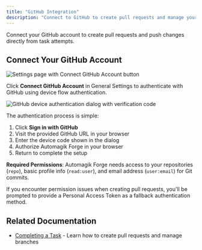 ```yaml
---
title: "GitHub Integration"
description: "Connect to GitHub to create pull requests and manage your workflow directly from Automagik Forge"
---
```


Connect your GitHub account to create pull requests and push changes directly from task attempts.

## Connect Your GitHub Account

<Frame>
<img src="/images/github-connect-settings.png" alt="Settings page with Connect GitHub Account button" />
</Frame>

Click **Connect GitHub Account** in General Settings to authenticate with GitHub using device flow authentication.

<Frame>
<img src="/images/github-device-code.png" alt="GitHub device authentication dialog with verification code" />
</Frame>

The authentication process is simple:
1. Click **Sign in with GitHub** 
2. Visit the provided GitHub URL in your browser
3. Enter the device code shown in the dialog
4. Authorize Automagik Forge in your browser
5. Return to complete the setup

**Required Permissions**: Automagik Forge needs access to your repositories (`repo`), basic profile info (`read:user`), and email address (`user:email`) for Git commits.

<Note>
If you encounter permission issues when creating pull requests, you'll be prompted to provide a Personal Access Token as a fallback authentication method.
</Note>

## Related Documentation

- [Completing a Task](/core-features/completing-a-task) - Learn how to create pull requests and manage branches
